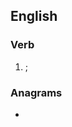 ==English==

===Verb===
{{head|en|present participle}}

# {{present participle of|glue|lang=en|nodot=1|nocat=1}}; {{alternative spelling of|gluing|lang=en|nocap=1}}

===Anagrams===
* {{anagrams|en|luge-ing|lugeing}}